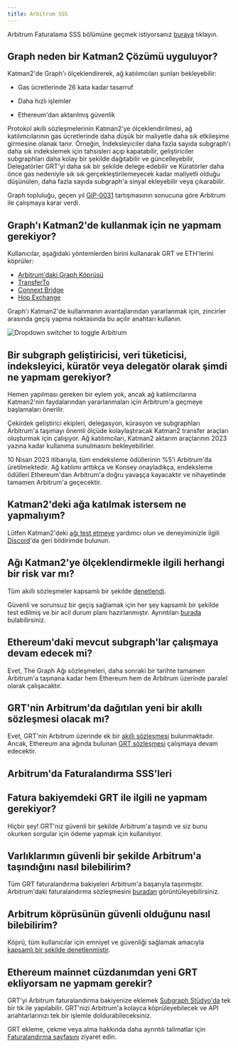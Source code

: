 ```yaml
---
title: Arbitrum SSS
---
```


Arbitrum Faturalama SSS bölümüne geçmek istiyorsanız [buraya](#billing-on-arbitrum-faqs) tıklayın.

## Graph neden bir Katman2 Çözümü uyguluyor?

Katman2'de Graph'ı ölçeklendirerek, ağ katılımcıları şunları bekleyebilir:

- Gas ücretlerinde 26 kata kadar tasarruf

- Daha hızlı işlemler

- Ethereum'dan aktarılmış güvenlik

Protokol akıllı sözleşmelerinin Katman2'ye ölçeklendirilmesi, ağ katılımcılarının gas ücretlerinde daha düşük bir maliyetle daha sık etkileşime girmesine olanak tanır. Örneğin, İndeksleyiciler daha fazla sayıda subgraph'ı daha sık indekslemek için tahsisleri açıp kapatabilir, geliştiriciler subgraphları daha kolay bir şekilde dağıtabilir ve güncelleyebilir, Delegatörler GRT'yi daha sık bir şekilde delege edebilir ve Küratörler daha önce gas nedeniyle sık sık gerçekleştirilemeyecek kadar maliyetli olduğu düşünülen, daha fazla sayıda subgraph'a sinyal ekleyebilir veya çıkarabilir.

Graph topluluğu, geçen yıl [GIP-0031](https://forum.thegraph.com/t/gip-0031-arbitrum-grt-bridge/3305) tartışmasının sonucuna göre Arbitrum ile çalışmaya karar verdi.

## Graph'ı Katman2'de kullanmak için ne yapmam gerekiyor?

Kullanıcılar, aşağıdaki yöntemlerden birini kullanarak GRT ve ETH'lerini köprüler:

- [Arbitrum'daki Graph Köprüsü](https://bridge.arbitrum.io/?l2ChainId=42161)
- [TransferTo](https://transferto.xyz/swap)
- [Connext Bridge](https://bridge.connext.network/)
- [Hop Exchange](https://app.hop.exchange/#/send?token=ETH)

Graph'ı Katman2'de kullanmanın avantajlarından yararlanmak için, zincirler arasında geçiş yapma noktasında bu açılır anahtarı kullanın.

![Dropdown switcher to toggle Arbitrum](/img/arbitrum-screenshot-toggle.png)

## Bir subgraph geliştiricisi, veri tüketicisi, indeksleyici, küratör veya delegatör olarak şimdi ne yapmam gerekiyor?

Hemen yapılması gereken bir eylem yok, ancak ağ katılımcılarına Katman2'nin faydalarından yararlanmaları için Arbitrum'a geçmeye başlamaları önerilir.

Çekirdek geliştirici ekipleri, delegasyon, kürasyon ve subgraphları Arbitrum'a taşımayı önemli ölçüde kolaylaştıracak Katman2 transfer araçları oluşturmak için çalışıyor. Ağ katılımcıları, Katman2 aktarım araçlarının 2023 yazına kadar kullanıma sunulmasını bekleyebilirler.

10 Nisan 2023 itibarıyla, tüm endeksleme ödüllerinin %5'i Arbitrum'da üretilmektedir. Ağ katılımı arttıkça ve Konsey onayladıkça, endeksleme ödülleri Ethereum'dan Arbitrum'a doğru yavaşça kayacaktır ve nihayetinde tamamen Arbitrum'a geçecektir.

## Katman2'deki ağa katılmak istersem ne yapmalıyım?

Lütfen Katman2'deki [ağı test etmeye](https://testnet.thegraph.com/explorer) yardımcı olun ve deneyiminizle ilgili [Discord](https://discord.gg/graphprotocol)'da geri bildirimde bulunun.

## Ağı Katman2'ye ölçeklendirmekle ilgili herhangi bir risk var mı?

Tüm akıllı sözleşmeler kapsamlı bir şekilde [denetlendi](https://github.com/graphprotocol/contracts/blob/dev/audits/OpenZeppelin/2022-07-graph-arbitrum-bridge-audit.pdf).

Güvenli ve sorunsuz bir geçiş sağlamak için her şey kapsamlı bir şekilde test edilmiş ve bir acil durum planı hazırlanmıştır. Ayrıntıları [burada](https://forum.thegraph.com/t/gip-0037-the-graph-arbitrum-deployment-with-linear-rewards-minted-in-l2/3551#risks-and-security-considerations-20) bulabilirsiniz.

## Ethereum'daki mevcut subgraph'lar çalışmaya devam edecek mi?

Evet, The Graph Ağı sözleşmeleri, daha sonraki bir tarihte tamamen Arbitrum'a taşınana kadar hem Ethereum hem de Arbitrum üzerinde paralel olarak çalışacaktır.

## GRT'nin Arbitrum'da dağıtılan yeni bir akıllı sözleşmesi olacak mı?

Evet, GRT'nin Arbitrum üzerinde ek bir [akıllı sözleşmesi](https://arbiscan.io/address/0x9623063377ad1b27544c965ccd7342f7ea7e88c7) bulunmaktadır. Ancak, Ethereum ana ağında bulunan [GRT sözleşmesi](https://etherscan.io/token/0xc944e90c64b2c07662a292be6244bdf05cda44a7) çalışmaya devam edecektir.

## Arbitrum'da Faturalandırma SSS'leri

## Fatura bakiyemdeki GRT ile ilgili ne yapmam gerekiyor?

Hiçbir şey! GRT'niz güvenli bir şekilde Arbitrum'a taşındı ve siz bunu okurken sorgular için ödeme yapmak için kullanılıyor.

## Varlıklarımın güvenli bir şekilde Arbitrum'a taşındığını nasıl bilebilirim?

Tüm GRT faturalandırma bakiyeleri Arbitrum'a başarıyla taşınmıştır. Arbitrum'daki faturalandırma sözleşmesini [buradan](https://arbiscan.io/address/0x1B07D3344188908Fb6DEcEac381f3eE63C48477a) görüntüleyebilirsiniz.

## Arbitrum köprüsünün güvenli olduğunu nasıl bilebilirim?

Köprü, tüm kullanıcılar için emniyet ve güvenliği sağlamak amacıyla [kapsamlı bir şekilde denetlenmiştir](https://code4rena.com/contests/2022-10-the-graph-l2-bridge-contest).

## Ethereum mainnet cüzdanımdan yeni GRT ekliyorsam ne yapmam gerekir?

GRT'yi Arbitrum faturalandırma bakiyenize eklemek [Subgraph Stüdyo'da](https://thegraph.com/studio/) tek bir tık ile yapılabilir. GRT'nizi Arbitrum'a kolayca köprüleyebilecek ve API anahtarlarınızı tek bir işlemle doldurabileceksiniz.

GRT ekleme, çekme veya alma hakkında daha ayrıntılı talimatlar için [Faturalandırma sayfasını](https://thegraph.com/docs/en/billing/) ziyaret edin.
